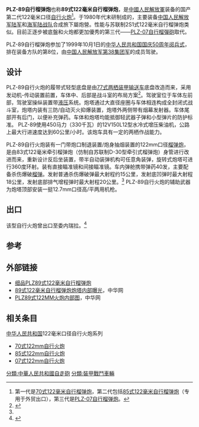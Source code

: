 {{Infobox Weapon
|name=PLZ-89自行榴弹炮
|image=
|image_size= 300
|caption= PLZ-89在前往[[靶場|靶場]]的路上
|origin= {{PRC}}
|type=[[自行火炮|自行火炮]]
|is_vehicle=yes
|designer= 
|design_date= 不详
|unit_cost= 
|production_date= 不详
|used_by= {{PRC}}
{{VEN}}
|wars=
|length= 6.63m
|width= 3.2m
|height= 3.14m<br />2.4m (到炮塔顶)
|weight=约20吨（战斗全重）<ref name="A01">{{Cite web |url=http://military.china.com/zh_cn/head/83/20030609/11484392.html |title=PLZ89式122mm自行榴弹炮 |access-date=2015-04-15 |archive-url=https://web.archive.org/web/20160304194748/http://military.china.com/zh_cn/head/83/20030609/11484392.html |archive-date=2016-03-04 |dead-url=yes }}</ref>
|armour= 
|primary_armament=83式122mm口径榴弹炮
|secondary_armament=12.7毫米口径车载高/平两用机枪<ref name="A01"></ref>
|engine=12V150L12型水冷式增压柴油机
|crew=5 (驾驶员1，车长1，瞄准手1，装填手2)
|engine_power=450马力（330千瓦）<ref name="A02"></ref> 
|pw_ratio= 
|suspension= 
|speed=60千米/小时<br />水上行进速度6千米/小时<ref name="A01"></ref>
|vehicle_range=500公里 
}}

'''PLZ-89自行榴弹炮'''也称'''89式122毫米自行榴弹炮'''，是[[中國人民解放軍|中國人民解放軍]]装备的国产第二代122毫米口径[[自行火炮|自行火炮]]<ref>第一代是[[70式122毫米自行榴弹炮|70式122毫米自行榴弹炮]]，第二代包括[[85式自行火炮|85式122毫米自行榴弹炮]]（专用于外贸出口），第三代是[[PLZ-07自行榴弹炮|PLZ-07自行榴弹炮]]。</ref>。于1980年代末研制成的，主要装备[[中国人民解放军陆军|中国人民解放军陆军]]和[[中国人民解放军海军陆战队|海军陆战队]]合成旅下屬炮營。性能与苏联制2S1式122毫米自行榴弹炮类似。目前正逐步被底盤和火炮都更加優秀的第三代——[[PLZ-07自行榴彈砲|PLZ-07自行榴彈砲]]取代。

PLZ-89自行榴弹炮参加了1999年10月1日的[[首都各界庆祝中华人民共和国成立50周年大会|中华人民共和国国庆50周年阅兵式]]，排在装备方队的第8位，由[[中国人民解放军第38集团军|中国人民解放军第38集团军]]的成员驾驶。

==设计==
PLZ-89自行火炮的履带式轻型底盘是由[[77式两栖装甲输送车|77式两栖装甲输送车]]底盘改造而来，采用发动机-传动装置前置，车体中、后部是战斗室的布局方案<ref name="A02">{{Cite web |url=http://news.xinhuanet.com/mil/2012-02/14/c_122698327.htm |title=俄称中国89式自行榴弹炮连同弹药都仿自苏俄 |accessdate=2015-04-15 |archive-date=2012-10-25 |archive-url=https://web.archive.org/web/20121025102155/http://news.xinhuanet.com/mil/2012-02/14/c_122698327.htm |dead-url=no }}</ref>。驾驶室位于车体左前部，驾驶室操纵装置带[[液压|液压]]系统。炮塔通过大直径座圈与车体相连构成全封闭式战斗室，炮塔内装有三防/自动灭火抑爆装置，炮塔外两侧带有烟幕发射器。车体尾部开有后门，以便补充弹药。车体和炮塔均能抵御轻武器子弹和小型弹片的防护标准。
PLZ-89使用450马力（330千瓦）的12V150L12型水冷式增压柴油机，公路上最大行进速度达到60公里/小时。该炮车具有一定的两栖作战能力。

PLZ-89自行火炮装有一门带炮口制退装置/炮身抽烟装置的122mm口径[[榴弹炮|榴弹炮]]，是由83式122毫米牵引榴弹炮（仿制自苏联制D-30型牵引式榴弹炮）身管进行改进而来，重新设计反后坐装置，带半自动装弹机构可任意角装弹，旋转式炮塔可进行360度环射。装有直接瞄准镜和间接瞄准镜。车内弹舱携带弹药40发，主要配备杀伤爆破[[榴弹|榴弹]]。发射普通杀伤爆破弹最大射程约15公里，发射底凹弹时最大射程18公里，发射底部排气增程弹时最大射程20公里。<ref name="A02"></ref>
PLZ-89自行火炮的辅助武器为炮塔顶部安装一挺12.7mm口径高/平两用机枪。

==出口==
该型自行火炮曾出口至委内瑞拉。<ref>{{Cite web|url=https://mil.huanqiu.com/article/9CaKrnJFSXJ|title=委内瑞拉装备3款中国新战车 战斗力拉美最强|author=环球网|accessdate=2019-11-01|archive-date=2019-11-01|archive-url=https://web.archive.org/web/20191101095412/https://mil.huanqiu.com/article/9CaKrnJFSXJ|dead-url=no}}</ref>

==参考==
{{reflist}}

==外部链接==
* [https://web.archive.org/web/20150415181859/http://matchbox.top81.com.cn/mil/2012/PLZ89/PLZ89.html 细品PLZ89式122毫米自行榴弹炮]
* [https://web.archive.org/web/20160304194811/http://military.china.com/zh_cn/head/83/20060611/13392522.html 89式122毫米自行榴弹炮炮塔内部曝光]，中华网
* [https://web.archive.org/web/20150416122148/http://military.china.com/zh_cn/bbs/11018441/20060525/13347830.html PLZ89式122MM火炮内部图]，中华网

==相关条目==
[[中华人民共和国|中华人民共和国]]122毫米口径自行火炮系列
*[[70式122毫米自行榴弹炮|70式122mm自行火炮]]
*[[85式自行火炮|85式122mm自行火炮]]
*[[PLZ-07自行榴弹炮|07式122mm自行火炮]]


{{中华人民共和国的坦克与装甲车}}
[[分類:中華人民共和國自走砲|分類:中華人民共和國自走砲]]
[[分類:裝甲戰鬥車輛|分類:裝甲戰鬥車輛]]